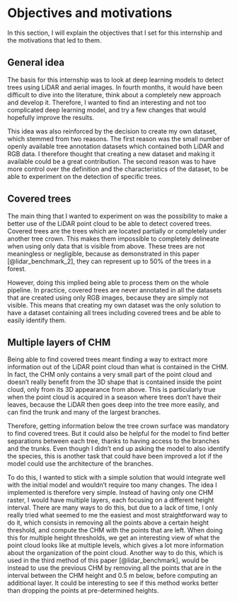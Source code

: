# Objectives and motivations

In this section, I will explain the objectives that I set for this internship and the motivations that led to them.

## General idea

The basis for this internship was to look at deep learning models to detect trees using LiDAR and aerial images. In fourth months, it would have been difficult to dive into the literature, think about a completely new approach and develop it. Therefore, I wanted to find an interesting and not too complicated deep learning model, and try a few changes that would hopefully improve the results.

This idea was also reinforced by the decision to create my own dataset, which stemmed from two reasons. The first reason was the small number of openly available tree annotation datasets which contained both LiDAR and RGB data. I therefore thought that creating a new dataset and making it available could be a great contribution. The second reason was to have more control over the definition and the characteristics of the dataset, to be able to experiment on the detection of specific trees.

## Covered trees {#sec-obj-covered_trees}

The main thing that I wanted to experiment on was the possibility to make a better use of the LiDAR point cloud to be able to detect covered trees. Covered trees are the trees which are located partially or completely under another tree crown. This makes them impossible to completely delineate when using only data that is visible from above. These trees are not meaningless or negligible, because as demonstrated in this paper [@lidar_benchmark_2], they can represent up to 50% of the trees in a forest.

However, doing this implied being able to process them on the whole pipeline. In practice, covered trees are never annotated in all the datasets that are created using only RGB images, because they are simply not visible. This means that creating my own dataset was the only solution to have a dataset containing all trees including covered trees and be able to easily identify them.

## Multiple layers of CHM

Being able to find covered trees meant finding a way to extract more information out of the LiDAR point cloud than what is contained in the CHM. In fact, the CHM only contains a very small part of the point cloud and doesn't really benefit from the 3D shape that is contained inside the point cloud, only from its 3D appearance from above. This is particularly true when the point cloud is acquired in a season where trees don't have their leaves, because the LiDAR then goes deep into the tree more easily, and can find the trunk and many of the largest branches.

Therefore, getting information below the tree crown surface was mandatory to find covered trees. But it could also be helpful for the model to find better separations between each tree, thanks to having access to the branches and the trunks. Even though I didn't end up asking the model to also identify the species, this is another task that could have been improved a lot if the model could use the architecture of the branches.

To do this, I wanted to stick with a simple solution that would integrate well with the initial model and wouldn't require too many changes. The idea I implemented is therefore very simple. Instead of having only one CHM raster, I would have multiple layers, each focusing on a different height interval. There are many ways to do this, but due to a lack of time, I only really tried what seemed to me the easiest and most straightforward way to do it, which consists in removing all the points above a certain height threshold, and compute the CHM with the points that are left. When doing this for multiple height thresholds, we get an interesting view of what the point cloud looks like at multiple levels, which gives a lot more information about the organization of the point cloud. Another way to do this, which is used in the third method of this paper [@lidar_benchmark], would be instead to use the previous CHM by removing all the points that are in the interval between the CHM height and 0.5 m below, before computing an additional layer. It could be interesting to see if this method works better than dropping the points at pre-determined heights.

